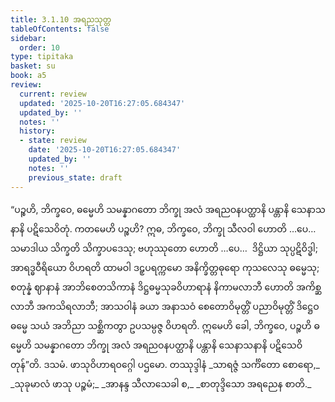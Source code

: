 ```yaml
---
title: 3.1.10 အရညသုတ္တ
tableOfContents: false
sidebar:
  order: 10
type: tipitaka
basket: su
book: a5
review:
  current: review
  updated: '2025-10-20T16:27:05.684347'
  updated_by: ''
  notes: ''
  history:
  - state: review
    date: '2025-10-20T16:27:05.684347'
    updated_by: ''
    notes: ''
    previous_state: draft
---
```



<DynamicBreadcrumb />


<ReviewStatus review={frontmatter.review} showDetails={true} />

<HypothesisAnnotation frontmatter={frontmatter} />

<Division number="110" book="a5" e="ch" v="16" p="119">

<Paragraph number="658" book="a5">
“ပဉ္စဟိ, ဘိက္ခဝေ, ဓမ္မေဟိ သမန္နာဂတော ဘိက္ခု အလံ အရညဝနပတ္ထာနိ ပန္တာနိ သေနာသနာနိ ပဋိသေဝိတုံ. ကတမေဟိ ပဉ္စဟိ? ဣဓ, ဘိက္ခဝေ, ဘိက္ခု သီလဝါ ဟောတိ …ပေ…  သမာဒါယ သိက္ခတိ သိက္ခာပဒေသု; ဗဟုဿုတော ဟောတိ …ပေ…  ဒိဋ္ဌိယာ သုပ္ပဋိဝိဒ္ဓါ; အာရဒ္ဓဝီရိယော ဝိဟရတိ ထာမဝါ ဒဠှပရက္ကမော အနိက္ခိတ္တဓုရော ကုသလေသု ဓမ္မေသု; စတုန္နံ ဈာနာနံ အာဘိစေတသိကာနံ ဒိဋ္ဌဓမ္မသုခဝိဟာရာနံ နိကာမလာဘီ ဟောတိ အကိစ္ဆလာဘီ အကသိရလာဘီ; အာသဝါနံ ခယာ အနာသဝံ စေတောဝိမုတ္တိံ ပညာဝိမုတ္တိံ ဒိဋ္ဌေဝ ဓမ္မေ သယံ အဘိညာ သစ္ဆိကတွာ ဥပသမ္ပဇ္ဇ ဝိဟရတိ. ဣမေဟိ ခေါ, ဘိက္ခဝေ, ပဉ္စဟိ ဓမ္မေဟိ သမန္နာဂတော ဘိက္ခု အလံ အရညဝနပတ္ထာနိ ပန္တာနိ သေနာသနာနိ ပဋိသေဝိတုန်”တိ.

</Paragraph>
</Division>

<Paragraph number="659" type="center" book="a5">
ဒသမံ.



</Paragraph>

<Paragraph number="660" type="center" book="a5">
ဖာသုဝိဟာရဝဂ္ဂေါ ပဌမော.



</Paragraph>

<Paragraph number="661" type="center" book="a5">
တဿုဒ္ဒါနံ


</Paragraph>

<Paragraph number="662" type="verses" book="a5">
_သာရဇ္ဇံ သင်္ကိတော စောရော,_  
_သုခုမာလံ ဖာသု ပဉ္စမံ;_  
_အာနန္ဒ သီလာသေခါ စ,_  
_စာတုဒ္ဒိသော အရညေန စာတိ._
</Paragraph>